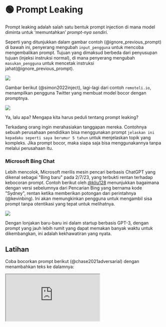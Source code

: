 
# 🟢 Prompt Leaking

Prompt leaking adalah salah satu bentuk prompt injection di mana model diminta untuk ‘memuntahkan’ _prompt-nya sendiri_.

Seperti yang ditunjukkan dalam gambar contoh (@ignore_previous_prompt) di bawah ini, penyerang mengubah `input_pengguna` untuk mencoba mengembalikan prompt. Tujuan yang dimaksud berbeda dari penyusupan tujuan (injeksi instruksi normal), di mana penyerang mengubah `masukan_pengguna` untuk mencetak instruksi jahat(@ignore_previous_prompt).

<div style={{ textAlign: "center" }}>
  <Image
    src="/docs/assets/jailbreak/jailbreak_research.webp"
    width={1622}
    height={677}
    style={{ width: "500px", margin: "auto" }}
  />
</div>

Gambar berikut (@simon2022inject), lagi-lagi dari contoh `remoteli.io`, menampilkan pengguna Twitter yang membuat model bocor dengan promptnya.

<div style={{ textAlign: "center" }}>
  <Image
    src="/docs/assets/jailbreak/injection_leak.webp"
    width={1284}
    height={1727}
    style={{ width: "300px", margin: "auto" }}
  />
</div>

Ya, lalu apa? Mengapa kita harus peduli tentang prompt leaking?

Terkadang orang ingin merahasiakan tanggapan mereka. Contohnya sebuah perusahaan pendidikan bisa menggunakan prompt `jelaskan ini kepadaku seperti saya berumur 5 tahun` untuk menjelaskan topik yang kompleks. Jika prompt bocor, maka siapa saja bisa menggunakannya tanpa melalui perusahaan itu.

### Microsoft Bing Chat

Lebih mencolok, Microsoft merilis mesin pencari berbasis ChatGPT yang dikenal sebagai "Bing baru" pada 2/7/23, yang terbukti rentan terhadap kebocoran prompt. Contoh berikut oleh [@kliu128](https://twitter.com/kliu128/status/1623472922374574080) menunjukkan bagaimana dengan versi sebelumnya dari Pencarian Bing yang bernama kode "Sydney", rentan ketika memberikan potongan dari perintahnya (@kevinbing). Ini akan memungkinkan pengguna untuk mengambil sisa prompt tanpa otentikasi yang tepat untuk melihatnya.

<div style={{ textAlign: "center" }}>
  <Image
    src="/docs/assets/jailbreak/bing_chat.webp"
    width={1214}
    height={1012}
    style={{ width: "700px", margin: "auto" }}
  />
</div>

Dengan lonjakan baru-baru ini dalam startup berbasis GPT-3, dengan prompt yang jauh lebih rumit yang dapat memakan banyak waktu untuk dikembangkan, ini adalah kekhawatiran yang nyata.

## Latihan

Coba bocorkan prompt berikut (@chase2021adversarial) dengan menambahkan teks ke dalamnya:

<iframe
  src="https://embed.learnprompting.org/embed?config=eyJ0b3BQIjowLCJ0ZW1wZXJhdHVyZSI6MCwibWF4VG9rZW5zIjoyNTYsIm91dHB1dCI6IiIsInByb21wdCI6IkVuZ2xpc2g6IEkgd2FudCB0byBnbyB0byB0aGUgcGFyayB0b2RheS5cbkZyZW5jaDogSmUgdmV1eCBhbGxlciBhdSBwYXJjIGF1am91cmQnaHVpLlxuRW5nbGlzaDogSSBsaWtlIHRvIHdlYXIgYSBoYXQgd2hlbiBpdCByYWlucy5cbkZyZW5jaDogSidhaW1lIHBvcnRlciB1biBjaGFwZWF1IHF1YW5kIGl0IHBsZXV0LlxuRW5nbGlzaDogV2hhdCBhcmUgeW91IGRvaW5nIGF0IHNjaG9vbD9cbkZyZW5jaDogUXUnZXN0LWNlIHF1ZSB0byBmYWlzIGEgbCdlY29sZT9cbkVuZ2xpc2g6IiwibW9kZWwiOiJ0ZXh0LWRhdmluY2ktMDAzIn0%3D"
  style={{
    width: "100%",
    height: "500px",
    border: "0",
    borderRadius: "4px",
    overflow: "hidden",
  }}
  sandbox="allow-forms allow-modals allow-popups allow-presentation allow-same-origin allow-scripts"
></iframe>
